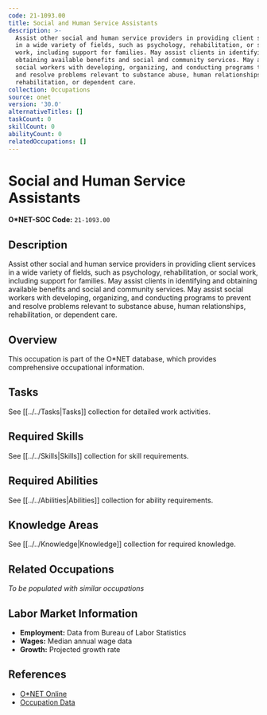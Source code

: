 ```yaml
---
code: 21-1093.00
title: Social and Human Service Assistants
description: >-
  Assist other social and human service providers in providing client services
  in a wide variety of fields, such as psychology, rehabilitation, or social
  work, including support for families. May assist clients in identifying and
  obtaining available benefits and social and community services. May assist
  social workers with developing, organizing, and conducting programs to prevent
  and resolve problems relevant to substance abuse, human relationships,
  rehabilitation, or dependent care.
collection: Occupations
source: onet
version: '30.0'
alternativeTitles: []
taskCount: 0
skillCount: 0
abilityCount: 0
relatedOccupations: []
---
```

# Social and Human Service Assistants

**O*NET-SOC Code:** `21-1093.00`

## Description

Assist other social and human service providers in providing client services in a wide variety of fields, such as psychology, rehabilitation, or social work, including support for families. May assist clients in identifying and obtaining available benefits and social and community services. May assist social workers with developing, organizing, and conducting programs to prevent and resolve problems relevant to substance abuse, human relationships, rehabilitation, or dependent care.

## Overview

This occupation is part of the O*NET database, which provides comprehensive occupational information.

## Tasks

See [[../../Tasks|Tasks]] collection for detailed work activities.

## Required Skills

See [[../../Skills|Skills]] collection for skill requirements.

## Required Abilities

See [[../../Abilities|Abilities]] collection for ability requirements.

## Knowledge Areas

See [[../../Knowledge|Knowledge]] collection for required knowledge.

## Related Occupations

*To be populated with similar occupations*

## Labor Market Information

- **Employment:** Data from Bureau of Labor Statistics
- **Wages:** Median annual wage data
- **Growth:** Projected growth rate

## References

- [O*NET Online](https://www.onetonline.org/link/summary/21-1093.00)
- [Occupation Data](https://www.onetcenter.org/)

